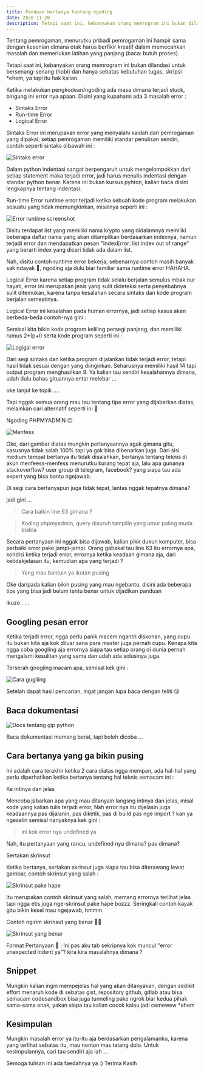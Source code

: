 ```yaml
---
title: Panduan bertanya tentang ngoding
date: 2020-11-20
description: Tetapi saat ini, kebanyakan orang memrogram ini bukan dilandasi untuk bersenang-senang (hobi) dan hanya sebatas kebutuhan tugas, skripsi \*ehem, ya tapi itu hak kalian.
---
```


Tentang pemrogaman, menurutku pribadi pemrogaman ini hampir sama dengan kesenian dimana otak harus berfikir kreatif dalam memecahkan masalah dan memerlukan latihan yang panjang (baca: butuh proses).

Tetapi saat ini, kebanyakan orang memrogram ini bukan dilandasi untuk bersenang-senang (hobi) dan hanya sebatas kebutuhan tugas, skripsi \*ehem, ya tapi itu hak kalian.

Ketika melakukan pengkodean/ngoding ada masa dimana terjadi stuck, bingung ini error nya apaan. Disini yang kupahami ada 3 masalah error :

- Sintaks Error
- Run-time Error
- Logical Error

Sintaks Error ini merupakan error yang menyalahi kaidah dari pemrogaman yang dipakai, setiap pemrogaman memiliki standar penulisan sendiri, contoh seperti sintaks dibawah ini :

![Sintaks error](/static/images/post-3/ss-1.png)

Dalam python indentasi sangat berpengaruh untuk mengelompokkan dari setiap statement maka terjadi error, jadi harus menulis indentasi dengan standar python benar. Karena ini bukan kursus pyhton, kalian baca disini lengkapnya tentang indentasi.

Run-time Error runtime error terjadi ketika sebuah kode program melakukan sesuatu yang tidak memungkinkan, misalnya seperti ini :

![Error runtime screenshot](/static/images/post-3/ss-2.png)

Disitu terdapat list yang memiliki nama krypto yang didalamnya memiliki beberapa daftar nama yang akan ditampilkan berdasarkan indexnya, namun terjadi error dan mendapatkan pesan "IndexError: list index out of range" yang berarti index yang dicari tidak ada dalam list.

Nah, disitu contoh runtime error bekerja, sebenarnya contoh masih banyak sak ndayak 🦌, ngoding aja dulu biar familiar sama runtime error HAHAHA.

Logical Error karena setiap program tidak selalu berjalan semulus mbak nur hayati, error ini merupakan jenis yang sulit dideteksi serta penyebabnya sulit ditemukan, karena tanpa kesalahan secara sintaks dan kode program berjalan semestinya.

Logical Error ini kesalahan pada human errornya, jadi setiap kasus akan berbeda-beda contoh-nya gini :

Semisal kita bikin kode program keliling persegi panjang, dan memiliki rumus 2\*(p+l) serta kode program seperti ini :

![Logigal error](/static/images/post-3/ss-3.png)

Dari segi sintaks dan ketika program dijalankan tidak terjadi error, tetapi hasil tidak sesuai dengan yang diinginkan. Seharusnya memiliki hasil 14 tapi output program menghasilkan 9. Ya kalian tau sendiri kesalahannya dimana, udah dulu bahas gituannya entar melebar ...

oke lanjut ke topik ....

Tapi nggak semua orang mau tau tentang tipe error yang dijabarkan diatas, melainkan cari alternatif seperti ini 🙂

Ngoding PHPMYADMIN 😕

![Menfess](/static/images/post-3/ss-5.png)

Oke, dari gambar diatas mungkin pertanyaannya agak gimana gitu, kasusnya tidak salah 100% tapi ya gak bisa dibenarkan juga. Dari sisi medium tempat bertanya itu tidak disalahkan, bertanya tentang teknis di akun menfeess-menfess menurutku kurang tepat aja, lalu apa gunanya stackoverflow? user group di telegram, facebook? yang siapa tau ada expert yang bisa bantu ngejawab.

Di segi cara bertanyapun juga tidak tepat, lantas nggak tepatnya dimana?

jadi gini ...

> Cara baikin line 63 gimana ?

> Koding phpmyadmin, query disuruh tampilin yang umur paling muda blabla

Secara pertanyaan ini nggak bisa dijawab, kalian pikir dukun komputer, bisa perbaiki error pake jampi-jampi. Orang gabakal tau line 63 itu errornya apa, kondisi ketika terjadi error, errornya ketika keadaan gimana aja, dari ketidakjelasan itu, kemudian apa yang terjadi ?

> Yang mau bantuin ya ikutan pusing

Oke daripada kalian bikin pusing yang mau ngebantu, disini ada beberapa tips yang bisa jadi belum tentu benar untuk dijadikan panduan

Ikuzo . . .

## Googling pesan error

Ketika terjadi error, ngga perlu panik macem ngantri diskonan, yang cupu itu bukan kita aja kok diluar sana para master juga pernah cupu. Kenapa kita ngga coba googling aja errornya siapa tau setiap orang di dunia pernah mengalami kesulitan yang sama dan udah ada solusinya juga.

Terserah googling macam apa, semisal kek gini :

![Cara gugliing](/static/images/post-3/ss-6.png)

Setelah dapat hasil pencarian, ingat jangan lupa baca dengan teliti 😘

## Baca dokumentasi

![Docs tentang gip python](/static/images/post-3/ss-7.png)

Baca dokumentasi memang berat, tapi boleh dicoba ...

## Cara bertanya yang ga bikin pusing

Ini adalah cara terakhir ketika 2 cara diatas ngga mempan, ada hal-hal yang perlu diperhatikan ketika bertanya tentang hal teknis semacam ini :

Ke intinya dan jelas

Mencoba jabarkan apa yang mau ditanyain langsng intinya dan jelas, misal kode yang kalian tulis terjadi error, Nah error nya itu dijelasin juga keadaannya pas dijalanin, pas diketik, pas di build pas nge import ? kan ya ngeselin semisal nanyaknya kek gini :

> ini kok error nya undefined ya

Nah, itu pertanyaan yang rancu, undefined nya dimana? pas dimana?

Sertakan skrinsut

Ketika bertanya, sertakan skrinsut juga siapa tau bisa diterawang lewat gambar, contoh skrinsut yang salah :

![Skrinsut pake hape](/static/images/post-3/ss-8.jpg)

Itu merupakan contoh skrinsut yang salah, memang errornya terlihat jelas tapi ngga etis juga nge-skrinsut pake hape bozzz. Seringkali contoh kayak gitu bikin kesel mau ngejawab, hmmm

Contoh ngirim skrinsut yang benar 👍🏻

![Skrinsut yang benar](/static/images/post-3/ss-9.png)

Format Pertanyaan 💯 : Ini pas aku tab sekripnya kok muncul "error unexpected indent ya"? kira kira masalahnya dimana ?

## Snippet

Mungkin kalian ingin mempejelas hal yang akan ditanyakan, dengan sedikit effort menaruh kode di sebatas gist, repository github, gitlab atau bisa semacam codesandbox bisa juga tunneling pake ngrok biar kedua pihak sama-sama enak, yakan siapa tau kalian cocok kalau jadi cemewew \*ehem

## Kesimpulan

Mungkin masalah error ya itu-itu aja berdasarkan pengalamanku, karena yang terlihat sebatas itu, mau nonton mas tatang dolo. Untuk kesimpulannya, cari tau sendiri aja lah ...

Semoga tulisan ini ada faedahnya ya :) Terima Kasih
